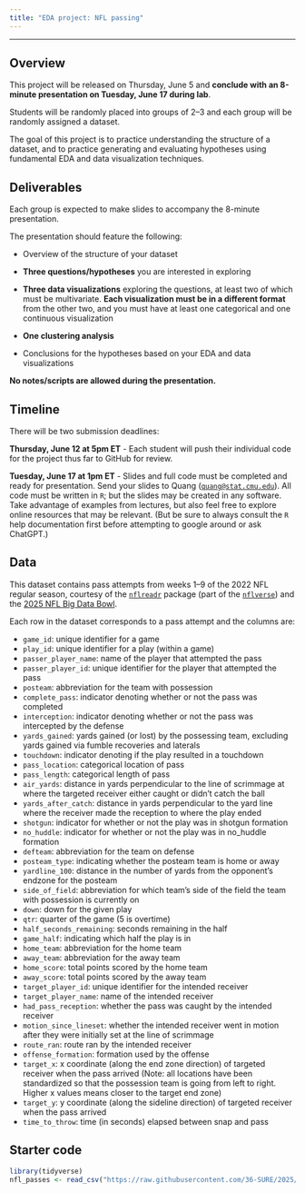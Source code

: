 ```yaml
---
title: "EDA project: NFL passing"
---
```


---

## Overview

This project will be released on Thursday, June 5 and **conclude with an 8-minute presentation on Tuesday, June 17 during lab**.

Students will be randomly placed into groups of 2--3 and each group will be randomly assigned a dataset.

The goal of this project is to practice understanding the structure of a dataset, and to practice generating and evaluating hypotheses using fundamental EDA and data visualization techniques.

## Deliverables

Each group is expected to make slides to accompany the 8-minute presentation.

The presentation should feature the following:

-   Overview of the structure of your dataset

-   **Three questions/hypotheses** you are interested in exploring

-   **Three data visualizations** exploring the questions, at least two of which must be multivariate. **Each visualization must be in a different format** from the other two, and you must have at least one categorical and one continuous visualization

-   **One clustering analysis**

-   Conclusions for the hypotheses based on your EDA and data visualizations

**No notes/scripts are allowed during the presentation.**

## Timeline

There will be two submission deadlines:

**Thursday, June 12 at 5pm ET** - Each student will push their individual code for the project thus far to GitHub for review.

**Tuesday, June 17 at 1pm ET** - Slides and full code must be completed and ready for presentation. Send your slides to Quang ([`quang@stat.cmu.edu`](mailto:quang@stat.cmu.edu)). All code must be written in `R`; but the slides may be created in any software. Take advantage of examples from lectures, but also feel free to explore online resources that may be relevant. (But be sure to always consult the `R` help documentation first before attempting to google around or ask ChatGPT.)

## Data

This dataset contains pass attempts from weeks 1--9 of the 2022 NFL regular season, courtesy of the [`nflreadr`](https://nflreadr.nflverse.com/) package (part of the [`nflverse`](https://nflverse.nflverse.com/)) and the [2025 NFL Big Data Bowl](https://www.kaggle.com/competitions/nfl-big-data-bowl-2025/data).

Each row in the dataset corresponds to a pass attempt and the columns are:

* `game_id`: unique identifier for a game                
* `play_id`: unique identifier for a play (within a game)
* `passer_player_name`: name of the player that attempted the pass
* `passer_player_id`: unique identifier for the player that attempted the pass
* `posteam`: abbreviation for the team with possession
* `complete_pass`: indicator denoting whether or not the pass was completed
* `interception`: indicator denoting whether or not the pass was intercepted by the defense
* `yards_gained`: yards gained (or lost) by the possessing team, excluding yards gained via fumble recoveries and laterals
* `touchdown`: indicator denoting if the play resulted in a touchdown
* `pass_location`: categorical location of pass
* `pass_length`: categorical length of pass
* `air_yards`: distance in yards perpendicular to the line of scrimmage at where the targeted receiver either caught or didn't catch the ball
* `yards_after_catch`: distance in yards perpendicular to the yard line where the receiver made the reception to where the play ended
* `shotgun`: indicator for whether or not the play was in shotgun formation
* `no_huddle`: indicator for whether or not the play was in no_huddle formation
* `defteam`: abbreviation for the team on defense
* `posteam_type`: indicating whether the posteam team is home or away
* `yardline_100`: distance in the number of yards from the opponent's endzone for the posteam
* `side_of_field`: abbreviation for which team's side of the field the team with possession is currently on
* `down`: down for the given play
* `qtr`: quarter of the game (5 is overtime)
* `half_seconds_remaining`: seconds remaining in the half
* `game_half`: indicating which half the play is in
* `home_team`: abbreviation for the home team
* `away_team`: abbreviation for the away team
* `home_score`: total points scored by the home team
* `away_score`: total points scored by the away team
* `target_player_id`: unique identifier for the intended receiver  
* `target_player_name`: name of the intended receiver  
* `had_pass_reception`: whether the pass was caught by the intended receiver 
* `motion_since_lineset`:  whether the intended receiver went in motion after they were initially set at the line of scrimmage
* `route_ran`: route ran by the intended receiver             
* `offense_formation`: formation used by the offense
* `target_x`: x coordinate (along the end zone direction) of targeted receiver when the pass arrived (Note: all locations have been standardized so that the possession team is going from left to right. Higher x values means closer to the target end zone)    
* `target_y`: y coordinate (along the sideline direction) of targeted receiver when the pass arrived              
* `time_to_throw`: time (in seconds) elapsed between snap and pass


## Starter code

```r
library(tidyverse)
nfl_passes <- read_csv("https://raw.githubusercontent.com/36-SURE/2025/main/data/nfl_passes.csv")
```
